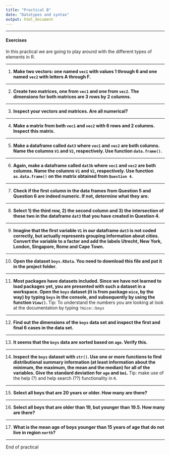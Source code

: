 ```yaml
---
title: "Practical B"
date: "Datatypes and syntax"
output: html_document
---
```


---

#### Exercises
In this practical we are going to play around with the different types of elements in R. 

---

 1. **Make two vectors: one named `vec1` with values 1 through 6 and one named `vec2` with letters A through F. **

---

 2. **Create two matrices, one from `vec1` and one from `vec2`. The dimensions for both matrices are 3 rows by 2 columns. **

---

3. **Inspect your vectors and matrices. Are all numerical?**

---

4. **Make a matrix from both `vec1` and `vec2` with 6 rows and 2 columns. Inspect this matrix.**


---

5. **Make a dataframe called `dat3` where `vec1` and `vec2` are both columns. Name the columns `V1` and `V2`, respectively. Use function `data.frame()`.**

---

6. **Again, make a dataframe called `dat3b` where `vec1` and `vec2` are both columns. Name the columns `V1` and `V2`, respectively. Use function `as.data.frame()` on the matrix obtained from `Question 4`. **

---

7. **Check if the first column in the data frames from Question 5 and Question 6 are indeed numeric. If not, determine what they are. **

---

8. **Select 1) the third row, 2) the second column and 3) the intersection of these two in the dataframe `dat3` that you have created in Question 4. **

---

9. **Imagine that the first variable `V1` in our dataframe `dat3` is not coded correctly, but actually represents grouping information about cities. Convert the variable to a factor and add the labels Utrecht, New York, London, Singapore, Rome and Cape Town.** 

---

10. **Open the dataset `boys.RData`. You need to download this file and put it in the project folder.**

---

11. **Most packages have datasets included. Since we have not learned to load packages yet, you are presented with such a dataset in a workspace. Open the `boys` dataset (it is from package `mice`, by the way) by typing `boys` in the console, and subsequently by using the function `View()`. ** Tip: To understand the numbers you are looking at look at the documentation by typing `?mice::boys`

---

12. **Find out the dimensions of the `boys` data set and inspect the first and final 6 cases in the data set. **

---

13. **It seems that the `boys` data are sorted based on `age`. Verify this.** 

---

14. **Inspect the `boys` dataset with `str()`. Use one or more functions to find distributional summary information (at least information about the minimum, the maximum, the mean and the median) for all of the variables. Give the standard deviation for `age` and `bmi`. ** Tip: make use of the help (?) and help search (??) functionality in `R`. 

---

15. **Select all boys that are 20 years or older. How many are there?**

---

16. **Select all boys that are older than 19, but younger than 19.5. How many are there?**

---

17. **What is the mean age of boys younger than 15 years of age that do not live in region `north`?**

---

End of practical